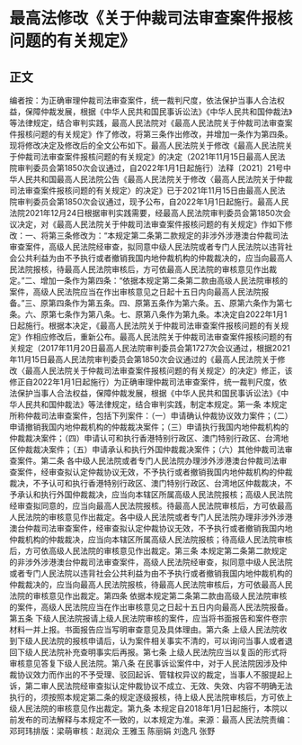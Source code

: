# 最高法修改《关于仲裁司法审查案件报核问题的有关规定》
## 正文
编者按：为正确审理仲裁司法审查案件，统一裁判尺度，依法保护当事人合法权益，保障仲裁发展，根据《中华人民共和国民事诉讼法》《中华人民共和国仲裁法》等法律规定，结合审判实践，最高人民法院对《最高人民法院关于仲裁司法审查案件报核问题的有关规定》作了修改，将第三条作出修改，并增加一条作为第四条。现将修改决定及修改后的全文公布如下。最高人民法院关于修改《最高人民法院关于仲裁司法审查案件报核问题的有关规定》的决定（2021年11月15日最高人民法院审判委员会第1850次会议通过，自2022年1月1日起施行）法释〔2021〕21号中华人民共和国最高人民法院公告《最高人民法院关于修改〈最高人民法院关于仲裁司法审查案件报核问题的有关规定〉的决定》已于2021年11月15日由最高人民法院审判委员会第1850次会议通过，现予公布，自2022年1月1日起施行。最高人民法院2021年12月24日根据审判实践需要，经最高人民法院审判委员会第1850次会议决定，对《最高人民法院关于仲裁司法审查案件报核问题的有关规定》作如下修改：一、将第三条修改为：“本规定第二条第二款规定的非涉外涉港澳台仲裁司法审查案件，高级人民法院经审查，拟同意中级人民法院或者专门人民法院以违背社会公共利益为由不予执行或者撤销我国内地仲裁机构的仲裁裁决的，应当向最高人民法院报核，待最高人民法院审核后，方可依最高人民法院的审核意见作出裁定。”二、增加一条作为第四条：“依据本规定第二条第二款由高级人民法院审核的案件，高级人民法院应当在作出审核意见之日起十五日内向最高人民法院报备。”三、原第四条作为第五条。四、原第五条作为第六条。五、原第六条作为第七条。六、原第七条作为第八条。七、原第八条作为第九条。本决定自2022年1月1日起施行。根据本决定，《最高人民法院关于仲裁司法审查案件报核问题的有关规定》作相应修改后，重新公布。最高人民法院关于仲裁司法审查案件报核问题的有关规定（2017年11月20日最高人民法院审判委员会第1727次会议通过，根据2021年11月15日最高人民法院审判委员会第1850次会议通过的《最高人民法院关于修改〈最高人民法院关于仲裁司法审查案件报核问题的有关规定〉的决定》修正，该修正自2022年1月1日起施行）为正确审理仲裁司法审查案件，统一裁判尺度，依法保护当事人合法权益，保障仲裁发展，根据《中华人民共和国民事诉讼法》《中华人民共和国仲裁法》等法律规定，结合审判实践，制定本规定。第一条 本规定所称仲裁司法审查案件，包括下列案件：（一）申请确认仲裁协议效力案件；（二）申请撤销我国内地仲裁机构的仲裁裁决案件；（三）申请执行我国内地仲裁机构的仲裁裁决案件；（四）申请认可和执行香港特别行政区、澳门特别行政区、台湾地区仲裁裁决案件；（五）申请承认和执行外国仲裁裁决案件；（六）其他仲裁司法审查案件。第二条  各中级人民法院或者专门人民法院办理涉外涉港澳台仲裁司法审查案件，经审查拟认定仲裁协议无效，不予执行或者撤销我国内地仲裁机构的仲裁裁决，不予认可和执行香港特别行政区、澳门特别行政区、台湾地区仲裁裁决，不予承认和执行外国仲裁裁决，应当向本辖区所属高级人民法院报核；高级人民法院经审查拟同意的，应当向最高人民法院报核。待最高人民法院审核后，方可依最高人民法院的审核意见作出裁定。各中级人民法院或者专门人民法院办理非涉外涉港澳台仲裁司法审查案件，经审查拟认定仲裁协议无效，不予执行或者撤销我国内地仲裁机构的仲裁裁决，应当向本辖区所属高级人民法院报核；待高级人民法院审核后，方可依高级人民法院的审核意见作出裁定。第三条  本规定第二条第二款规定的非涉外涉港澳台仲裁司法审查案件，高级人民法院经审查，拟同意中级人民法院或者专门人民法院以违背社会公共利益为由不予执行或者撤销我国内地仲裁机构的仲裁裁决的，应当向最高人民法院报核，待最高人民法院审核后，方可依最高人民法院的审核意见作出裁定。第四条  依据本规定第二条第二款由高级人民法院审核的案件，高级人民法院应当在作出审核意见之日起十五日内向最高人民法院报备。第五条  下级人民法院报请上级人民法院审核的案件，应当将书面报告和案件卷宗材料一并上报。书面报告应当写明审查意见及具体理由。第六条  上级人民法院收到下级人民法院的报核申请后，认为案件相关事实不清的，可以询问当事人或者退回下级人民法院补充查明事实后再报。第七条  上级人民法院应当以复函的形式将审核意见答复下级人民法院。第八条  在民事诉讼案件中，对于人民法院因涉及仲裁协议效力而作出的不予受理、驳回起诉、管辖权异议的裁定，当事人不服提起上诉，第二审人民法院经审查拟认定仲裁协议不成立、无效、失效、内容不明确无法执行的，须按照本规定第二条的规定逐级报核，待上级人民法院审核后，方可依上级人民法院的审核意见作出裁定。第九条  本规定自2018年1月1日起施行，本院以前发布的司法解释与本规定不一致的，以本规定为准。来源：最高人民法院责编：邓珂玮排版：梁萌审核：赵润众 王雅玉 陈丽娟 刘逸凡 张野
